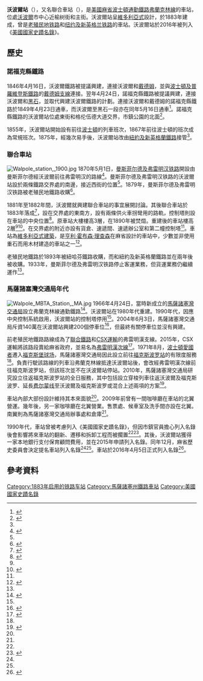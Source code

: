 {{NoteTA
|G1=USState
}}
{{Infobox station
 | name=沃波爾站<br>{{lang|en|Walpole Station}}
 | image=Walpole Union Station, Walpole MA.jpg
 | image_size=
 | image_caption=2010年的沃波爾聯合車站
 | address={{USA}}[[麻省|麻省]][[沃波爾_(馬薩諸塞州)|沃波爾]]西街275號
 | coordinates = {{coord|42.1453|-71.2581 |format=dms |type:railwaystation_region:US-MA |display=inline,title}}
 |Operator={{flagicon image|MBTA.svg}}[[波士頓通勤鐵路|波士頓通勤鐵路]]
 | line=[[弗蘭克林線|弗蘭克林線]]
 | other=
 | platform=1個[[側式月台|側式月台]]
 | levels=
 | tracks=1條
 | parking=343個
 | bicycle=5個
 | baggage_check=
 | passengers=945人（往波士頓方向平日平均）<ref name=bluebook>{{cite web |url=http://www.mbta.com/uploadedfiles/documents/2014%20BLUEBOOK%2014th%20Edition.pdf |title=Ridership and Service Statistics |edition=14 |publisher=Massachusetts Bay Transportation Authority |year=2014 |accessdate=2016-01-25 |archive-date=2014-09-12 |archive-url=https://web.archive.org/web/20140912053503/http://www.mbta.com/uploadedfiles/documents/2014%20BLUEBOOK%2014th%20Edition.pdf |dead-url=no }}</ref>
 | pass_year=2013
 | pass_percent=
 | pass_system=
 | opened=1849年4月23日<ref name=150years />
 | closed=
 | rebuilt=1883年
 | electrified=
 | ADA=<!--no-->
 | code=
 | owned=
 | zone=4
 | services=
 | nrhp=
{{Infobox NRHP
 | embed = yes
 | name = 聯合車站
 | image =
 | caption = 
 | location = 
 | lat_degrees = 42
 | lat_minutes = 8
 | lat_seconds = 43.08
 | lat_direction = N
 | long_degrees = 71
 | long_minutes = 15
 | long_seconds = 29.16
 | long_direction = W
 | locmapin = Massachusetts
 | coord_parameters = region:US_type:railwaystation
 | coord_display = none
 | area = 
 | built = 1883年
 | architect = 
 | architecture = 維多利亞式
 | added =  2016年4月5日
 | refnum = 16000139<ref name=nrhpadd />
 | visitation_num = 
 | visitation_year = 
 | governing_body =
}}

}}

'''沃波爾站'''（{{lang-en|Walpole Station}}），又名聯合車站（{{lang|en|Union Station}}），是[[美國|美國]][[麻省|麻省]][[波士頓通勤鐵路|波士頓通勤鐵路]][[弗蘭克林線|弗蘭克林線]]的車站，位處[[沃波爾_(馬薩諸塞州)|沃波爾]]市中心近榆树街和主街。沃波爾站呈[[維多利亞式建築|維多利亞式]]設計，於1883年建成，曾是[[老殖民地铁路|老殖民地铁路]]和[[纽约及新英格兰铁路|纽约及新英格兰铁路]]的車站。沃波爾站於2016年被列入《[[美國國家史蹟名錄|美國國家史蹟名錄]]》。
==歷史==

===諾福克縣鐵路===
1846年4月16日，沃波爾鐵路被提議興建，連接沃波爾和[[戴德姆_(馬薩諸塞州)|戴德姆]]，並與[[波士頓及普羅維登斯鐵路|波士頓及普羅維登斯鐵路]]的[[戴德姆支線|戴德姆支線]]連接。翌年4月24日，諾福克縣鐵路被提議興建，連接沃波爾和[[黑石_(馬薩諸塞州)|黑石]]，並取代興建沃波爾鐵路的計劃。連接沃波爾和戴德姆的諾福克縣鐵路於1849年4月23日通車，而沃波爾至黑石一段亦在同年5月16日通車<ref name=150years>{{cite book |title=Boston's Commuter Rail: The First 150 Years |last1=Humphrey |first1=Thomas J.|last2=Clark |first2=Norton D. |publisher=Boston Street Railway Association |year=1985 |isbn=9780685412947 |pages=43–44}}</ref>。諾福克縣鐵路的沃波爾站位處東街和格伦伍德大道交界，市鎮公園的北面<ref name=1876map>{{cite web |url=http://www.wardmaps.com/viewasset.php?aid=621 |title=Walpole |work=Atlas of Norfolk County |year=1876 |publisher=Comstock and Cline |via=WardMaps |accessdate=2016-09-20 |archive-date=2017-03-06 |archive-url=https://web.archive.org/web/20170306112128/http://www.wardmaps.com/viewasset.php?aid=621 |dead-url=no }}</ref>。

1855年，沃波爾站開始設有前往[[波士頓|波士頓]]的列車班次，1867年前往波士頓的班次成為常規班次。1875年，經幾次易手後，沃波爾站改由[[紐約及新英格蘭鐵路|紐約及新英格蘭鐵路]]接管<ref name=150years />。

===聯合車站===
[[File:Walpole_station,_1900.jpg|thumb]]
1870年5月1日，[[曼斯菲尔德及弗雷明汉铁路|曼斯菲尔德及弗雷明汉铁路]]開設由曼斯菲尔德經沃波爾前往弗雷明汉的路線<ref name=chron>{{cite web |url=http://www.walpolelibrary.org/history/hpeoplerailchronology.htm |title=The Chronology of Railroading in Walpole, Massachusetts |last=Smith |first=Carl L. |date=1969-05 |publisher=Walpole Library |accessdate=2016-09-20 |archive-date=2017-03-05 |archive-url=https://web.archive.org/web/20170305002944/http://www.walpolelibrary.org/history/hpeoplerailchronology.htm |dead-url=no }}</ref>。曼斯菲尔德及弗雷明汉铁路的沃波爾站設於兩條鐵路交界處的南邊，接近西街的位置<ref name=1876map />。1879年，曼斯菲尔德及弗雷明汉铁路被老殖民地鐵路收購<ref name=sne>{{cite book |title=The Rail Lines of Southern New England |last=Karr |first=Ronald Dale |publisher=Branch Line Press |year=1995 |isbn=0942147022 |pages=307–309}}</ref>。

1881年至1882年間，沃波爾就興建聯合車站的事宜展開討論。其後聯合車站於1883年落成<ref name=hurst>{{cite news |url=http://www.walpolelibrary.org/history/hpeoplerail85yearsold.htm |title=Walpole RR Station Landmark Will Be 85 Years Old Next Week |last=Hurst |first=Rick |newspaper=Walpole Times |date=1968-06-27 |accessdate=2016-09-20 |archive-date=2017-03-05 |archive-url=https://web.archive.org/web/20170305001446/http://www.walpolelibrary.org/history/hpeoplerail85yearsold.htm |dead-url=no }}</ref>，設在交界處的東南方，設有兩條供火車拐彎用的路軌，控制塔則設在車站的中央位置<ref name=depots>{{cite book |title=A Field Guide to Southern New England Railroad Depots and Freight Houses |last=Roy |first=John H. Jr. |publisher=Branch Line Press |year=2007 |isbn=9780942147087 |page=254}}</ref>。原車站大樓樓高3層，在1890年被焚燬。重建後的車站樓高2層<ref name=hurst /><ref name=stuhlman>{{cite news |url=http://walpole.wickedlocal.com/article/20151228/NEWS/151229236 |title=Union Station added to National Register |newspaper=Wicked Local Walpole |date=2015-12-28 |last=Stuhlman |first=Adam |accessdate=2016-01-25 |archive-date=2016-02-01 |archive-url=https://web.archive.org/web/20160201132113/http://walpole.wickedlocal.com/article/20151228/NEWS/151229236 |dead-url=no }}</ref>。在交界處的附近亦設有貨倉、速遞間、速遞辦公室和第二幢控制塔<ref name=depots />。車站為[[維多利亞式建築|維多利亞式建築]]，是[[亨利·霍布森·理查森|亨利·霍布森·理查森]]在麻省設計的車站中，少數並非使用重石而用木材建造的車站之一<ref name=approved>{{cite press release |url=http://www.sec.state.ma.us/mhc/mhcpdf/pressreleases/Walpole-Union-Station-National-Register-12-Jan-16.pdf |title=UNION STATION, WALPOLE, APPROVED FOR NOMINATION TO THE NATIONAL REGISTER OF HISTORIC PLACES |publisher=Office of the Secretary of the Commonwealth |date=2016-01-12 |access-date=2016-09-20 |archive-date=2017-01-19 |archive-url=https://web.archive.org/web/20170119014441/http://www.sec.state.ma.us/mhc/mhcpdf/pressreleases/Walpole-Union-Station-National-Register-12-Jan-16.pdf |dead-url=no }}</ref>。

老殖民地鐵路於1893年被紐哈芬鐵路收購，而和紐約及新英格蘭鐵路並在兩年後被收購。1933年，曼斯菲尔德及弗雷明汉铁路停止客運業務，但貨運業務仍繼續運作<ref name=sne />。

===馬薩諸塞灣交通局年代===
[[File:Walpole_MBTA_Station,_MA.jpg|thumb]]
1966年4月24日，當時新成立的[[馬薩諸塞灣交通局|馬薩諸塞灣交通局]]設立弗蘭克林線通勤鐵路<ref name="netransit">{{cite web |url=http://www.transithistory.org/roster/MBTARouteHistory.pdf |title=Changes to Transit Service in the MBTA district 1964-2015 |last=Belcher |first=Jonathan |date=2015-12-26 |format=PDF |publisher=NETransit |accessdate=2016-01-25 |archive-date=2016-01-03 |archive-url=https://web.archive.org/web/20160103174513/http://www.transithistory.org/roster/MBTARouteHistory.pdf |dead-url=yes }}</ref>。沃波爾站在1980年代重建。1990年代，因應中央控制系統啟用，沃波爾站的控制塔停用<ref name=depots />。2004年6月3日，馬薩諸塞灣交通局斥資140萬在沃波爾站興建200個停車位<ref>{{cite web |archiveurl=https://web.archive.org/web/20101116081320/http://bostonmpo.org/bostonmpo/4_resources/2_transreport/archive/trpt0704.pdf |archivedate=16 November 2010 |url=http://www.bostonmpo.org/bostonmpo/4_resources/2_transreport/archive/trpt0704.pdf |title=MBTA Board Approves Improvements for Gloucester and Walpole Stations |work=TRANSreport |date=2004-07 |publisher=Boston Metropolitan Planning Organization}}</ref>，但最終有關停車位並沒有興建。

前老殖民地鐵路路線成為了[[聯合鐵路|聯合鐵路]]和[[CSX運輸|CSX運輸]]的弗雷明漢支線。2015年，CSX運輸將該路段賣給麻省政府，並易名為[[弗雷明漢次線|弗雷明漢次線]]<ref>{{cite press release |url=http://blog.mass.gov/transportation/massdot-rail-transit/massdot-completes-framingham-secondary-rail-line-acquisition/ |title=MassDOT Completes Framingham Secondary Rail Line Acquisition |publisher=Massachusetts Department of Transportation |date=2015-06-16 |accessdate=2015-06-25 |last=Jessen |first=Klark |archive-date=2015-06-26 |archive-url=https://web.archive.org/web/20150626141800/http://blog.mass.gov/transportation/massdot-rail-transit/massdot-completes-framingham-secondary-rail-line-acquisition/ |dead-url=no }}</ref>。1971年8月，[[新英格蘭愛國者|波士頓愛國者]]遷入[[福克斯堡球场|福克斯堡球场]]，馬薩諸塞灣交通局因此設立前往[[福克斯波罗站|福克斯波罗站]]的有限度服務<ref name=netransit />。負責行駛該路線的列車沿弗蘭克林線抵達沃波爾站後，會改經弗雷明漢次線前往福克斯波罗站，但該班次並不在沃波爾站停站。2010年，馬薩諸塞灣交通局研究設立往返福克斯波罗站的全日服務，其中包括設立穿梭列車往返沃波爾及福克斯波罗、延長[[费尔蒙线|费尔蒙线]]至沃波爾及福克斯波罗或混合上述兩項的方案<ref>{{cite web|url=http://www.mbta.com/about_the_mbta/t_projects/default.asp?id=20111|title=Foxborough Commuter Rail Feasibility Analysis|author=Jacobs Engineering Group|publisher=Massachusetts Bay Transportation Authority|date=2010-09-01|accessdate=2016-01-26|deadurl=yes|archiveurl=https://web.archive.org/web/20130204042715/http://www.mbta.com/about_the_mbta/t_projects/default.asp?id=20111|archivedate=2013年2月4日|df=}}</ref>。

車站內部大部份設計維持其本來面貌<ref name=approved />。2009年前曾有一間咖啡廳在車站的北翼營運。幾年後，另一家咖啡廳在北翼營業。售票處、候車室及洗手間亦設在北翼。南翼則為馬薩諸塞灣交通局辦事處和倉庫<ref name=approved />。

1990年代，車站曾被考慮列入《美國國家史蹟名錄》，但因市鎮官員擔心列入名錄後會影響將來車站的翻新、遷移和拆卸工程而被擱置<ref name=stuhlman /><ref>{{cite news |url=http://walpole.wickedlocal.com/article/20140407/news/140407677 |title=Officials: Walpole Union Station historical status would not hinder development |newspaper=Wicked Local Walpole |last=McNamara |first=Brittney |date=2014-04-07 |accessdate=2016-01-26 |archive-date=2016-02-01 |archive-url=https://web.archive.org/web/20160201142829/http://walpole.wickedlocal.com/article/20140407/news/140407677 |dead-url=no }}</ref>。其後，沃波爾站獲得一家本地銀行支付保育顧問費用，並在2015年申請列入名錄。同年12月，麻省歷史委員會決定提名車站列入名錄<ref name=stuhlman /><ref name=approved />。車站於2016年4月5日正式列入名錄<ref name=nrhpadd>{{cite web|url=https://www.nps.gov/nr/listings/20160415.htm|title=Weekly List of Actions Taken on Properties: 3/28/16 through 4/8/16|publisher=National Park Service|accessdate=2016-04-15|archive-date=2016-04-27|archive-url=https://web.archive.org/web/20160427005602/https://www.nps.gov/nr/listings/20160415.htm|dead-url=no}}</ref>。

==參考資料==
{{Reflist|30em}}
{{DEFAULTSORT:Union Station (Walpole, Massachusetts)}}
[[Category:1883年启用的铁路车站|Category:1883年启用的铁路车站]]
[[Category:馬薩諸塞州鐵路車站|Category:馬薩諸塞州鐵路車站]]
[[Category:美國國家史蹟名錄|Category:美國國家史蹟名錄]]